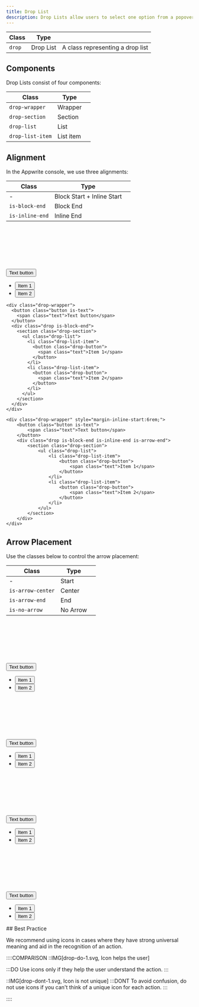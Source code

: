```yaml
---
title: Drop List
description: Drop Lists allow users to select one option from a popover menu.
---
```


| Class  | Type      |                                  |
| ------ | --------- | -------------------------------- |
| `drop` | Drop List | A class representing a drop list |

## Components

Drop Lists consist of four components:

| Class            | Type      |     |
| ---------------- | --------- | --- |
| `drop-wrapper`   | Wrapper   |     |
| `drop-section`   | Section   |     |
| `drop-list`      | List      |     |
| `drop-list-item` | List item |     |

## Alignment

In the Appwrite console, we use three alignments:

| Class           | Type                       |     |
| --------------- | -------------------------- | --- |
| -               | Block Start + Inline Start |     |
| `is-block-end`  | Block End                  |     |
| `is-inline-end` | Inline End                 |     |

<Preview noFlex>
<div class="grid-box u-cross-start">
    <div class="drop-wrapper" style="margin-block-start: 8rem">
    <button class="button is-text">
      <span class="text">Text button</span>
    </button>
    <div class="drop">
      <section class="drop-section">
        <ul class="drop-list">
          <li class="drop-list-item">
            <button class="drop-button">
              <span class="text">Item 1</span>
            </button>
          </li>
          <li class="drop-list-item">
            <button class="drop-button">
              <span class="text">Item 2</span>
            </button>
          </li>
        </ul>
      </section>
    </div>
    </div>

    <div class="drop-wrapper">
      <button class="button is-text">
        <span class="text">Text button</span>
      </button>
      <div class="drop is-block-end">
        <section class="drop-section">
          <ul class="drop-list">
            <li class="drop-list-item">
              <button class="drop-button">
                <span class="text">Item 1</span>
              </button>
            </li>
            <li class="drop-list-item">
              <button class="drop-button">
                <span class="text">Item 2</span>
              </button>
            </li>
          </ul>
        </section>
      </div>
    </div>

    <div class="drop-wrapper" style="margin-inline-start:6rem;">
        <button class="button is-text">
            <span class="text">Text button</span>
        </button>
        <div class="drop is-block-end is-inline-end is-arrow-end">
            <section class="drop-section">
                <ul class="drop-list">
                    <li class="drop-list-item">
                        <button class="drop-button">
                            <span class="text">Item 1</span>
                        </button>
                    </li>
                    <li class="drop-list-item">
                        <button class="drop-button">
                            <span class="text">Item 2</span>
                        </button>
                    </li>
                </ul>
            </section>
        </div>
    </div>

</div>
</Preview>

## Arrow Placement

Use the classes below to control the arrow placement:

| Class             | Type     |     |
| ----------------- | -------- | --- |
| -                 | Start    |     |
| `is-arrow-center` | Center   |     |
| `is-arrow-end`    | End      |     |
| `is-no-arrow`     | No Arrow |     |

<Preview noFlex>
  <div class="grid-box u-cross-start">
    <div class="u-flex" style="min-inline-size:12rem">
      <div class="drop-wrapper" style="margin-block-start: 8rem">
        <button class="button is-text">
          <span class="text">Text button</span>
        </button>
        <div class="drop">
          <section class="drop-section">
            <ul class="drop-list">
              <li class="drop-list-item">
                <button class="drop-button">
                  <span class="text">Item 1</span>
                </button>
              </li>
              <li class="drop-list-item">
                <button class="drop-button">
                  <span class="text">Item 2</span>
                </button>
              </li>
            </ul>
          </section>
        </div>
      </div>
    </div>
    <div class="drop-wrapper" style="margin-block-start: 8rem">
      <div class="u-flex u-main-center" style="min-inline-size:12rem">
        <button class="button is-text">
          <span class="text">Text button</span>
        </button>
        <div class="drop is-arrow-center">
          <section class="drop-section">
            <ul class="drop-list">
              <li class="drop-list-item">
                <button class="drop-button">
                  <span class="text">Item 1</span>
                </button>
              </li>
              <li class="drop-list-item">
                <button class="drop-button">
                  <span class="text">Item 2</span>
                </button>
              </li>
            </ul>
          </section>
        </div>
      </div>
    </div>
    <div class="drop-wrapper" style="margin-block-start: 8rem">
      <div class="u-flex u-main-end" style="min-inline-size:12rem">
        <button class="button is-text">
          <span class="text">Text button</span>
        </button>
        <div class="drop is-arrow-end">
          <section class="drop-section">
            <ul class="drop-list">
              <li class="drop-list-item">
                <button class="drop-button">
                  <span class="text">Item 1</span>
                </button>
              </li>
              <li class="drop-list-item">
                <button class="drop-button">
                  <span class="text">Item 2</span>
                </button>
              </li>
            </ul>
          </section>
        </div>
      </div>
    </div>
    <div class="drop-wrapper" style="margin-block-start: 8rem;">
      <div class="u-flex" style="min-inline-size:12rem">
        <button class="button is-full-width is-text">
          <span class="text">Text button</span>
        </button>
        <div class="drop is-no-arrow">
          <section class="drop-section">
            <ul class="drop-list">
              <li class="drop-list-item">
                <button class="drop-button">
                  <span class="text">Item 1</span>
                </button>
              </li>
              <li class="drop-list-item">
                <button class="drop-button">
                  <span class="text">Item 2</span>
                </button>
              </li>
            </ul>
          </section>
        </div>
      </div>
    </div>
  </div>
</Preview>
## Best Practice

We recommend using icons in cases where they have strong universal meaning and aid in the recognition of an action.

::::COMPARISON
::IMG[drop-do-1.svg, Icon helps the user]

:::DO
Use icons only if they help the user understand the action.
:::

::IMG[drop-dont-1.svg, Icon is not unique]
:::DONT
To avoid confusion, do not use icons if you can't think of a unique icon for each action.
:::

::::
